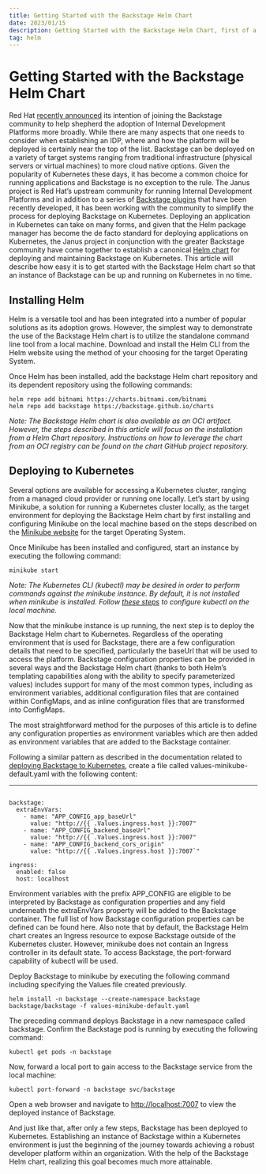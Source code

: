 ```yaml
---
title: Getting Started with the Backstage Helm Chart
date: 2023/01/15
description: Getting Started with the Backstage Helm Chart, first of a series of 3 blogs
tag: helm
---
```


# Getting Started with the Backstage Helm Chart

Red Hat [recently announced](https://developers.redhat.com/articles/2022/10/24/red-hat-joins-backstageio-community) its intention of joining the Backstage community to help shepherd the adoption of Internal Development Platforms more broadly. While there are many aspects that one needs to consider when establishing an IDP, where and how the platform will be deployed is certainly near the top of the list. Backstage can be deployed on a variety of target systems ranging from traditional infrastructure (physical servers or virtual machines) to more cloud native options. Given the popularity of Kubernetes these days, it has become a common choice for running applications and Backstage is no exception to the rule. The Janus project is Red Hat’s upstream community for running Internal Development Platforms and in addition to a series of [Backstage plugins](https://janus-idp.io/blog/initial-plugins) that have been recently developed, it has been working with the community to simplify the process for deploying Backstage on Kubernetes. Deploying an application in Kubernetes can take on many forms, and given that the Helm package manager has become the de facto standard for deploying applications on Kubernetes, the Janus project in conjunction with the greater Backstage community have come together to establish a canonical [Helm chart](https://github.com/backstage/charts) for deploying and maintaining Backstage on Kubernetes. This article will describe how easy it is to get started with the Backstage Helm chart so that an instance of Backstage can be up and running on Kubernetes in no time.

## Installing Helm

Helm is a versatile tool and has been integrated into a number of popular solutions as its adoption grows. However, the simplest way to demonstrate the use of the Backstage Helm chart is to utilize the standalone command line tool from a local machine. Download and install the Helm CLI from the Helm website using the method of your choosing for the target Operating System.

Once Helm has been installed, add the backstage Helm chart repository and its dependent repository using the following commands:

```
helm repo add bitnami https://charts.bitnami.com/bitnami
helm repo add backstage https://backstage.github.io/charts
```

*Note: The Backstage Helm chart is also available as an OCI artifact. However, the steps described in this article will focus on the installation from a Helm Chart repository. Instructions on how to leverage the chart from an OCI registry can be found on the chart GitHub project repository.*


## Deploying to Kubernetes
Several options are available for accessing a Kubernetes cluster, ranging from a managed cloud provider or running one locally. Let’s start by using Minikube, a solution for running a Kubernetes cluster locally, as the target environment for deploying the Backstage Helm chart by first installing and configuring Minikube on the local machine based on the steps described on the [Minikube website](https://minikube.sigs.k8s.io/docs/) for the target Operating System.

Once Minikube has been installed and configured, start an instance by executing the following command:

```
minikube start
```

*Note: The Kubernetes CLI (kubectl) may be desired in order to perform commands against the minikube instance. By default, it is not installed when minikube is installed. Follow [these steps](https://minikube.sigs.k8s.io/docs/handbook/kubectl/) to configure kubectl on the local machine.*
	
Now that the minikube instance is up running, the next step is to deploy the Backstage Helm chart to Kubernetes. Regardless of the operating environment that is used for Backstage, there are a few configuration details that need to be specified, particularly the baseUrl that will be used to access the platform. Backstage configuration properties can be provided in several ways and the Backstage Helm chart (thanks to both Helm’s templating capabilities along with the ability to specify parameterized values) includes support for many of the most common types, including as environment variables, additional configuration files that are contained within ConfigMaps, and as inline configuration files that are transformed into ConfigMaps.

The most straightforward method for the purposes of this article is to define any configuration properties as environment variables which are then added as environment variables that are added to the Backstage container.

Following a similar pattern as described in the documentation related to [deploying Backstage to Kubernetes](https://backstage.io/docs/deployment/k8s), create a file called values-minikube-default.yaml with the following content:

---
```

backstage:
  extraEnvVars:
    - name: "APP_CONFIG_app_baseUrl"
      value: "http://{{ .Values.ingress.host }}:7007"
    - name: "APP_CONFIG_backend_baseUrl"
      value: "http://{{ .Values.ingress.host }}:7007"
    - name: "APP_CONFIG_backend_cors_origin"
      value: "http://{{ .Values.ingress.host }}:7007`"

ingress:
  enabled: false
  host: localhost
```

Environment variables with the prefix APP_CONFIG are eligible to be interpreted by Backstage as  configuration properties and any field underneath the extraEnvVars property will be added to the Backstage container. The full list of how Backstage configuration properties can be defined can be found here. Also note that by default, the Backstage Helm chart creates an Ingress resource to expose Backstage outside of the Kubernetes cluster. However, minikube does not contain an Ingress controller in its default state. To access Backstage, the port-forward capability of kubectl will be used.

Deploy Backstage to minikube by executing the following command including specifying the Values file created previously.

```
helm install -n backstage --create-namespace backstage backstage/backstage -f values-minikube-default.yaml
```

The preceding command deploys Backstage in a new namespace called backstage. Confirm the Backstage pod is running by executing the following command:

```
kubectl get pods -n backstage
```

Now, forward a local port to gain access to the Backstage service from the local machine:

```
kubectl port-forward -n backstage svc/backstage
```

Open a web browser and navigate to [http://localhost:7007](http://localhost:7007) to view the deployed instance of Backstage.

And just like that, after only a few steps, Backstage has been deployed to Kubernetes. Establishing an instance of Backstage within a Kubernetes environment is just the beginning of the journey towards achieving a robust developer platform within an organization. With the help of the Backstage Helm chart, realizing this goal becomes much more attainable. 
